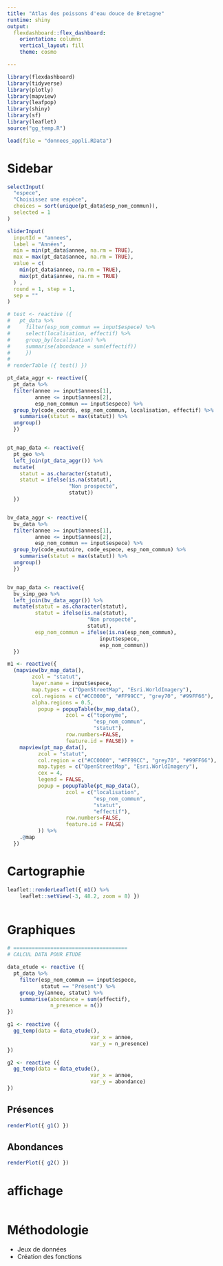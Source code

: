```yaml
---
title: "Atlas des poissons d'eau douce de Bretagne"
runtime: shiny
output: 
  flexdashboard::flex_dashboard:
    orientation: columns
    vertical_layout: fill
    theme: cosmo

---
```


```r
library(flexdashboard)
library(tidyverse)
library(plotly)
library(mapview)
library(leafpop)
library(shiny)
library(sf)
library(leaflet)
source("gg_temp.R")
```


```r
load(file = "donnees_appli.RData")
```

Sidebar {.sidebar data-width=350}
=====================================

```r

selectInput(
  "espece",
  "Choisissez une espèce",
  choices = sort(unique(pt_data$esp_nom_commun)),
  selected = 1
)

sliderInput(
  inputId = "annees",
  label = "Années",
  min = min(pt_data$annee, na.rm = TRUE),
  max = max(pt_data$annee, na.rm = TRUE),
  value = c(
    min(pt_data$annee, na.rm = TRUE),
    max(pt_data$annee, na.rm = TRUE)
  ) ,
  round = 1, step = 1,
  sep = ""
)

# test <- reactive ({ 
#   pt_data %>% 
#     filter(esp_nom_commun == input$espece) %>%
#     select(localisation, effectif) %>% 
#     group_by(localisation) %>% 
#     summarise(abondance = sum(effectif))
#     })
# 
# renderTable ({ test() })

```

```r


pt_data_aggr <- reactive({
  pt_data %>% 
  filter(annee >= input$annees[1],
         annee <= input$annees[2],
         esp_nom_commun == input$espece) %>% 
  group_by(code_coords, esp_nom_commun, localisation, effectif) %>%
    summarise(statut = max(statut)) %>% 
  ungroup()
  })


pt_map_data <- reactive({ 
  pt_geo %>% 
  left_join(pt_data_aggr()) %>% 
  mutate(
    statut = as.character(statut),
    statut = ifelse(is.na(statut),
                    "Non prospecté",
                    statut))
  })


bv_data_aggr <- reactive({
  bv_data %>% 
  filter(annee >= input$annees[1],
         annee <= input$annees[2],
         esp_nom_commun == input$espece) %>% 
  group_by(code_exutoire, code_espece, esp_nom_commun) %>%
    summarise(statut = max(statut)) %>% 
  ungroup()
  })


bv_map_data <- reactive({
  bv_simp_geo %>% 
  left_join(bv_data_aggr()) %>% 
  mutate(statut = as.character(statut),
         statut = ifelse(is.na(statut),
                          "Non prospecté",
                          statut),
         esp_nom_commun = ifelse(is.na(esp_nom_commun),
                              input$espece,
                              esp_nom_commun)) 
  })

m1 <- reactive({
  (mapview(bv_map_data(),
        zcol = "statut",
        layer.name = input$espece,
        map.types = c("OpenStreetMap", "Esri.WorldImagery"),
        col.regions = c("#CC0000", "#FF99CC", "grey70", "#99FF66"),
        alpha.regions = 0.5,
          popup = popupTable(bv_map_data(),
                   zcol = c("toponyme",
                            "esp_nom_commun",
                            "statut"),
                   row.numbers=FALSE,
                   feature.id = FALSE)) +
    mapview(pt_map_data(),
          zcol = "statut",
          col.region = c("#CC0000", "#FF99CC", "grey70", "#99FF66"),
          map.types = c("OpenStreetMap", "Esri.WorldImagery"),
          cex = 4,
          legend = FALSE,
          popup = popupTable(pt_map_data(),
                   zcol = c("localisation",
                            "esp_nom_commun",
                            "statut",
                            "effectif"),
                   row.numbers=FALSE,
                   feature.id = FALSE)
          )) %>%
    .@map
  })

```


# Cartographie
```r


leaflet::renderLeaflet({ m1() %>% 
    leaflet::setView(-3, 48.2, zoom = 8) })



```

# Graphiques

```r

# =====================================
# CALCUL DATA POUR ETUDE

data_etude <- reactive ({
  pt_data %>%
    filter(esp_nom_commun == input$espece,
           statut == "Présent") %>%
    group_by(annee, statut) %>%
    summarise(abondance = sum(effectif),
              n_presence = n())
})

g1 <- reactive ({
  gg_temp(data = data_etude(),
                           var_x = annee,
                           var_y = n_presence)
})

g2 <- reactive ({
  gg_temp(data = data_etude(),
                           var_x = annee,
                           var_y = abondance)
})

```

## Présences
```r
renderPlot({ g1() })

```

## Abondances
```r

renderPlot({ g2() })

```

# affichage

```r



```


# Méthodologie

- Jeux de données  
- Création des fonctions  